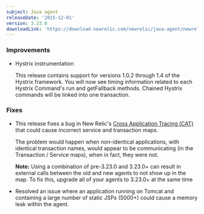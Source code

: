 ```yaml
---
subject: Java agent
releaseDate: '2015-12-01'
version: 3.23.0
downloadLink: 'https://download.newrelic.com/newrelic/java-agent/newrelic-agent/3.23.0/'
---
```


### Improvements

* Hystrix instrumentation

  This release contains support for versions 1.0.2 through 1.4 of the Hystrix framework. You will now see timing information related to each Hystrix Command's run and getFallback methods. Chained Hystrix commands will be linked into one transaction.

### Fixes

* This release fixes a bug in New Relic's [Cross Application Tracing (CAT)](https://docs.newrelic.com/docs/apm/transactions/cross-application-traces/cross-application-tracing) that could cause incorrect service and transaction maps.

  The problem would happen when non-identical applications, with identical transaction names, would appear to be communicating (in the Transaction / Service maps), when in fact, they were not.

  **Note:** Using a combination of pre-3.23.0 and 3.23.0+ can result in external calls between the old and new agents to not show up in the map. To fix this, upgrade all of your agents to 3.23.0+ at the same time
* Resolved an issue where an application running on Tomcat and containing a large number of static JSPs (5000+) could cause a memory leak within the agent.

